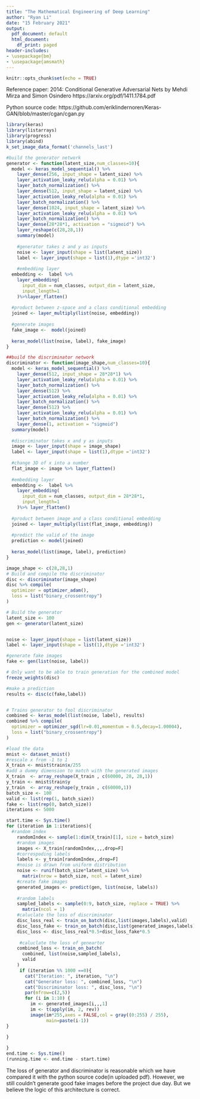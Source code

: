 ```yaml
---
title: "The Mathematical Engineering of Deep Learning"
author: "Ryan Li"
date: "15 February 2021"
output:
  pdf_document: default
  html_document:
    df_print: paged
header-includes:
- \usepackage{bm}
- \usepackage{amsmath}
---
```


```r
knitr::opts_chunk$set(echo = TRUE)
```
Reference paper: 
2014: Conditional Generative Adversarial Nets by Mehdi Mirza and Simon Osindero
https://arxiv.org/pdf/1411.1784.pdf

Python source code: 
https://github.com/eriklindernoren/Keras-GAN/blob/master/cgan/cgan.py

```r
library(keras)
library(listarrays)
library(progress)
library(abind)
k_set_image_data_format('channels_last')
```

```r
#build the generator network
generator <- function(latent_size,num_classes=10){
  model <- keras_model_sequential() %>%
    layer_dense(256, input_shape = latent_size) %>%
    layer_activation_leaky_relu(alpha = 0.01) %>%
    layer_batch_normalization() %>%
    layer_dense(512, input_shape = latent_size) %>%
    layer_activation_leaky_relu(alpha = 0.01) %>%
    layer_batch_normalization() %>%
    layer_dense(1024, input_shape = latent_size) %>%
    layer_activation_leaky_relu(alpha = 0.01) %>%
    layer_batch_normalization() %>%
    layer_dense(28*28*1, activation = "sigmoid") %>%
    layer_reshape(c(28,28,1))
    summary(model)
    
    #generator takes z and y as inputs
    noise <- layer_input(shape = list(latent_size))
    label <- layer_input(shape = list(1),dtype ='int32')
    
    #embedding layer
  embedding <-  label %>% 
    layer_embedding(
      input_dim = num_classes, output_dim = latent_size, 
      input_length=1
    )%>%layer_flatten() 
  
  #product between z-space and a class conditional embedding
  joined <- layer_multiply(list(noise, embedding))
  
  #generate images
  fake_image <-  model(joined)
  
  keras_model(list(noise, label), fake_image)
}
```


```r
##build the discriminator network
discriminator <- function(image_shape,num_classes=10){
  model <- keras_model_sequential() %>%
    layer_dense(512, input_shape = 28*28*1) %>%
    layer_activation_leaky_relu(alpha = 0.01) %>%
    layer_batch_normalization() %>%
    layer_dense(512) %>%
    layer_activation_leaky_relu(alpha = 0.01) %>%
    layer_batch_normalization() %>%
    layer_dense(512) %>%
    layer_activation_leaky_relu(alpha = 0.01) %>%
    layer_batch_normalization() %>%
    layer_dense(1, activation = "sigmoid")
  summary(model)
  
  #discriminator takes x and y as inputs
  image <- layer_input(shape = image_shape) 
  label <- layer_input(shape = list(1),dtype ='int32')
  
  #change 3D of x into a number
  flat_image <- image %>% layer_flatten()
  
  #embedding layer
  embedding <-  label %>%
    layer_embedding(
      input_dim = num_classes, output_dim = 28*28*1, 
      input_length=1
    )%>% layer_flatten()
  
  #product between image and a class conditional embedding
  joined <- layer_multiply(list(flat_image, embedding))
  
  #predict the valid of the image
  prediction <- model(joined)
  
  keras_model(list(image, label), prediction)
}
```



```r
image_shape <- c(28,28,1)
# Build and compile the discriminator
disc <- discriminator(image_shape)
disc %>% compile(
  optimizer = optimizer_adam(),
  loss = list("binary_crossentropy")
)

# Build the generator
latent_size <- 100
gen <- generator(latent_size)


noise <- layer_input(shape = list(latent_size))
label <- layer_input(shape = list(1),dtype ='int32')

#generate fake images
fake <- gen(list(noise, label))

# Only want to be able to train generation for the combined model
freeze_weights(disc)

#make a prediction
results <- disc(c(fake,label))


# Trains generator to fool discriminator
combined <- keras_model(list(noise, label), results)
combined %>% compile(
  optimizer = optimizer_sgd(lr=0.01,momentum = 0.5,decay=1.00004),
  loss = list("binary_crossentropy")
)
```

```r
#load the data
mnist <- dataset_mnist()
#rescale x from -1 to 1
X_train <- mnist$train$x/255
#add a dummy dimension to match with the generated images
X_train  <- array_reshape(X_train , c(60000, 28, 28,1))
y_train <- mnist$train$y
y_train  <- array_reshape(y_train , c(60000,1))
batch_size <- 100
valid <- list(rep(1, batch_size))
fake <- list(rep(0, batch_size))
iterations <- 5000
```

```r
start.time <- Sys.time()
for (iteration in 1:iterations){
  #random index
    randomIndex <- sample(1:dim(X_train)[1], size = batch_size)
    #random images
    images <- X_train[randomIndex,,,,drop=F]
    #correspoding labels
    labels <- y_train[randomIndex,,drop=F]
    #noise is drawn from uniform distribution
    noise <- runif(batch_size*latent_size) %>%
      matrix(nrow = batch_size, ncol = latent_size)
    #create fake images
    generated_images <- predict(gen, list(noise, labels))
    
    #random labels
    sampled_labels <- sample(0:9, batch_size, replace = TRUE) %>%
      matrix(ncol = 1)
    #caluclate the loss of discriminator
    disc_loss_real <- train_on_batch(disc,list(images,labels),valid)
    disc_loss_fake <- train_on_batch(disc,list(generated_images,labels),fake)
    disc_loss <- disc_loss_real*0.5+disc_loss_fake*0.5
    
     #caluclate the loss of geneartor
    combined_loss <- train_on_batch(
      combined, list(noise,sampled_labels),
      valid
    )
     if (iteration %% 1000 ==0){
       cat("Iteration: ", iteration, "\n")
       cat("Generator loss: ", combined_loss, "\n")
       cat("Discriminator loss: ", disc_loss, "\n")
       par(mfrow=c(2,5))
       for (i in 1:10) { 
         im <- generated_images[i,,,1]
         im <- t(apply(im, 2, rev)) 
         image(im*255,axes = FALSE,col = gray((0:255) / 255), 
               main=paste(i-1))
}
       
}

}
end.time <- Sys.time()
(running.time <- end.time - start.time)
```
The loss of generator and discriminator is reasonable which we have compared it with the python source code(in uploaded pdf). However, we still couldn't generate good fake images before the project due day. But we believe the logic of this architecture is correct.


